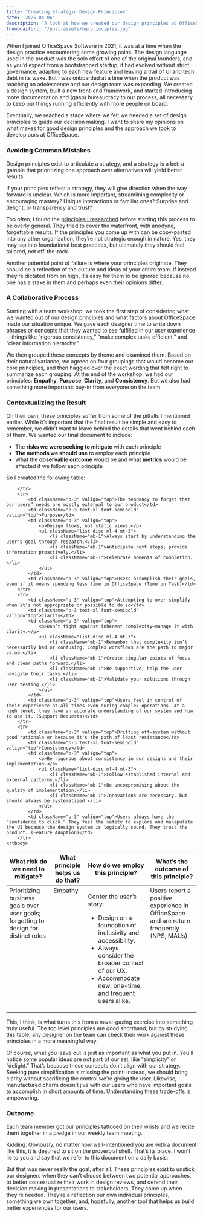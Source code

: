 ```yaml
---
title: "Creating Strategic Design Principles"
date: '2025-04-06'
description: "A look at how we created our design principles at OfficeSpace that help guide our decision making."
thumbnailUrl: "/post-assets/og-principles.jpg"
---
```


When I joined OfficeSpace Software in 2021, it was at a time when the design practice encountering some growing pains. The design language used in the product was the solo effort of one of the original founders, and as you’d expect from a bootstrapped startup, it had evolved without strict governance, adapting to each new feature and leaving a trail of UI and tech debt in its wake. But I was onboarded at a time when the product was reaching an adolescence and our design team was expanding. We created a design system, built a new front-end framework, and started introducing more documentation and (gasp) bureaucracy to our process, all necessary to keep our things running efficiently with more people on board.

Eventually, we reached a stage where we felt we needed a set of design principles to guide our decision making. I want to share my opinions on what makes for good design principles and the approach we took to develop ours at OfficeSpace.

### Avoiding Common Mistakes

Design principles exist to articulate a strategy, and a strategy is a bet: a gamble that prioritizing one approach over alternatives will yield better results.

If your principles reflect a strategy, they will give direction when the way forward is unclear. Which is more important, streamlining complexity or encouraging mastery? Unique interactions or familiar ones? Surprise and delight, or transparency and trust?

Too often, I found the <a href="https://principles.design/examples/" target="_blank">principles I researched</a> before starting this process to be overly general. They tried to cover the waterfront, with anodyne, forgettable results. If the principles you come up with can be copy-pasted into any other organization, they’re not strategic enough in nature. Yes, they may tap into foundational best practices, but ultimately they should feel tailored, not off-the-rack.

Another potential point of failure is where your principles originate. They should be a reflection of the culture and ideas of your entire team. If instead they’re dictated from on high, it’s easy for them to be ignored because no one has a stake in them and perhaps even their opinions differ.

### A Collaborative Process

Starting with a team workshop, we took the first step of considering what we wanted out of our design principles and what factors about OfficeSpace made our situation unique. We gave each designer time to write down phrases or concepts that they wanted to see fulfilled in our user experience—things like “rigorous consistency,” “make complex tasks efficient,” and “clear information hierarchy.”

We then grouped these concepts by theme and examined them. Based on their natural variance, we agreed on four groupings that would become our core principles, and then haggled over the exact wording that felt right to summarize each grouping. At the end of the workshop, we had our principles: **Empathy**, **Purpose**, **Clarity**, and **Consistency**. But we also had something more important: buy-in from everyone on the team.

### Contextualizing the Result

On their own, these principles suffer from some of the pitfalls I mentioned earlier. While it’s important that the final result be simple and easy to remember, we didn’t want to leave behind the details that went behind each of them. We wanted our final document to include:

- The **risks we were seeking to mitigate** with each principle
- **The methods we should use** to employ each principle
- What the **observable outcome** would be and what **metrics** would be affected if we follow each principle

So I created the following table:

<div className="max-w-full md:max-w-none lg:w-[896px] xl:w-[1152px] 2xl:w-[1280px] overflow-auto my-12">
<table className="table-fixed" className="not-prose text-base leading-tight w-[1400px] max-w-7xl border-separate border-spacing-[1px] bg-neutral-200 dark:bg-neutral-700">
    <thead className="bg-neutral-100 dark:bg-neutral-800">
        <tr>
            <th className="font-degular p-3 font-semibold text-sm leading-tight text-left w-1/5">What risk do we need to mitigate?</th>
            <th className="font-degular p-3 font-semibold text-sm leading-tight text-left w-1/5">What principle helps us do that?</th>
            <th className="font-degular p-3 font-semibold text-sm leading-tight text-left w-2/5">How do we employ this principle?</th>
            <th className="font-degular p-3 font-semibold text-sm leading-tight text-left w-1/5">What’s the outcome of this principle?</th>
        </tr>
    </thead>
    <tbody className="bg-white dark:bg-neutral-900">
        <tr>
            <td className="p-3" valign="top">Prioritizing business goals over user goals; forgetting to design for distinct roles</td>
            <td className="p-3 text-xl font-semibold" valign="top">Empathy</td>
            <td className="p-3" valign="top">
                <p>Center the user’s story.</p>
                <ul className="list-disc ml-4 mt-3">
                    <li className="mb-1">Design on a foundation of inclusivity and accessibility.</li>
                    <li className="mb-1">Always consider the broader context of our UX.</li>
                    <li className="mb-1">Accommodate new, one-time, and frequent users alike.</li>
                </ul>
            </td>
            <td className="p-3" valign="top">Users report a positive experience in OfficeSpace and are return frequently (NPS, MAUs).</td>


        </tr>
        <tr>
            <td className="p-3" valign="top">The tendency to forget that our users’ needs are mostly external to our product</td>
            <td className="p-3 text-xl font-semibold" valign="top">Purpose</td>
            <td className="p-3" valign="top">
                <p>Design flows, not static views.</p>
                <ul className="list-disc ml-4 mt-3">
                    <li className="mb-1">Always start by understanding the user's goal through research.</li>
                    <li className="mb-1">Anticipate next steps; provide information proactively.</li>
                    <li className="mb-1">Celebrate moments of completion.</li>
                </ul>
            </td>
            <td className="p-3" valign="top">Users accomplish their goals, even if it means spending less time in OfficeSpace (Time on Task)</td>
        </tr>
        <tr>
            <td className="p-3" valign="top">Attempting to over-simplify when it's not appropriate or possible to do so</td>
            <td className="p-3 text-xl font-semibold" valign="top">Clarity</td>
            <td className="p-3" valign="top">
                <p>Don’t fight against inherent complexity—manage it with clarity.</p>
                <ul className="list-disc ml-4 mt-3">
                    <li className="mb-1">Remember that complexity isn’t necessarily bad or confusing. Complex workflows are the path to major value.</li>
                    <li className="mb-1">Create singular points of focus and clear paths forward.</li>
                    <li className="mb-1">Be supportive; help the user navigate their tasks.</li>
                    <li className="mb-1">Validate your solutions through user testing.</li>
                </ul>
            </td>
            <td className="p-3" valign="top">Users feel in control of their experience at all times even during complex operations. At a high level, they have an accurate understanding of our system and how to use it. (Support Requests)</td>
        </tr>
        <tr>
            <td className="p-3" valign="top">Drifting off-system without good rationale or because it's the path of least resistance</td>
            <td className="p-3 text-xl font-semibold" valign="top">Consistency</td>
            <td className="p-3" valign="top">
                <p>Be rigorous about consistency in our designs and their implementation.</p>
                <ul className="list-disc ml-4 mt-3">
                    <li className="mb-1">Follow established internal and external patterns.</li>
                    <li className="mb-1">Be uncompromising about the quality of implementation.</li>
                    <li className="mb-1">Innovations are necessary, but should always be systematized.</li>
                </ul>
            </td>
            <td className="p-3" valign="top">Users always have the “confidence to click.” They feel the safety to explore and manipulate the UI because the design system is logically sound. They trust the product. (Feature Adoption)</td>
        </tr>
    </tbody>
</table>
</div>


This, I think, is what turns this from a naval-gazing exercise into something truly useful. The top level principles are good shorthand, but by studying this table, any designer on the team can check their work against these principles in a more meaningful way.

Of course, what you leave out is just as important as what you put in. You’ll notice some popular ideas are not part of our set, like “simplicity” or “delight.” That’s because these concepts don’t align with our strategy. Seeking pure simplification is missing the point; instead, we should bring clarity without sacrificing the control we’re giving the user. Likewise, manufactured charm doesn’t jive with our users who have important goals to accomplish in short amounts of time. Understanding these trade-offs is empowering.

### Outcome

Each team member got our principles tattooed on their wrists and we recite them together in a pledge in our weekly team meeting.

Kidding. Obviously, no matter how well-intentioned you are with a document like this, it is destined to sit on the proverbial shelf. That’s its place. I won’t lie to you and say that we refer to this document on a daily basis.

But that was never really the goal, after all. These principles exist to unstick our designers when they can’t choose between two potential approaches, to better contextualize their work in design reviews, and defend their decision making in presentations to stakeholders. They come up when they’re needed. They’re a reflection our own individual principles, something we own together, and, hopefully, another tool that helps us build better experiences for our users.
